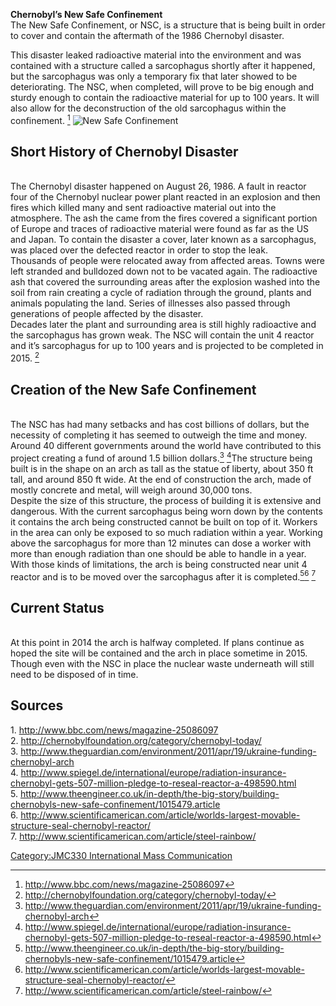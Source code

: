 {{JMC330inprogress|May 15, 2014}}
'''Chernobyl’s New Safe Confinement'''
<br />
The New Safe Confinement, or NSC, is a structure that is being built in order to cover and contain the aftermath of the 1986 Chernobyl disaster. 

This disaster leaked radioactive material into the environment and was contained with a structure called a sarcophagus shortly after it happened, but the sarcophagus was only a temporary fix that later showed to be deteriorating. The NSC, when completed, will prove to be big enough and sturdy enough to contain the radioactive material for up to 100 years. It will also allow for the deconstruction of the old sarcophagus within the confinement. <ref>
http://www.bbc.com/news/magazine-25086097
</ref>
[[Image:New Safe Confinement.jpg|thumb|New Safe Confinement]]

== '''Short History of Chernobyl Disaster''' ==
<br />
The Chernobyl disaster happened on August 26, 1986. A fault in reactor four of the Chernobyl nuclear power plant reacted in an explosion and then fires which killed many and sent radioactive material out into the atmosphere. The ash the came from the fires covered a significant portion of Europe and traces of radioactive material were found as far as the US and Japan. To contain the disaster a cover, later known as a sarcophagus, was placed over the defected reactor in order to stop the leak. 
<br />
Thousands of people were relocated away from affected areas. Towns were left stranded and bulldozed down not to be vacated again. The radioactive ash that covered the surrounding areas after the explosion washed into the soil from rain creating a cycle of radiation through the ground, plants and animals populating the land. Series of illnesses also passed through generations of people affected by the disaster. 
<br />
Decades later the plant and surrounding area is still highly radioactive and the sarcophagus has grown weak. The NSC will contain the unit 4 reactor and it’s sarcophagus for up to 100 years and is projected to be completed in 2015. <ref>
http://chernobylfoundation.org/category/chernobyl-today/
</ref>
<br />

== '''Creation of the New Safe Confinement''' ==
<br />
The NSC has had many setbacks and has cost billions of dollars, but the necessity of completing it has seemed to outweigh the time and money. 
<br />
Around 40 different governments around the world have contributed to this project creating a fund of around 1.5 billion dollars.<ref>
http://www.theguardian.com/environment/2011/apr/19/ukraine-funding-chernobyl-arch
</ref> <ref>
http://www.spiegel.de/international/europe/radiation-insurance-chernobyl-gets-507-million-pledge-to-reseal-reactor-a-498590.html
</ref>The structure being built is in the shape on an arch as tall as the statue of liberty, about 350 ft tall, and around 850 ft wide. At the end of construction the arch, made of mostly concrete and metal, will weigh around 30,000 tons. 
<br />
Despite the size of this structure, the process of building it is extensive and dangerous. With the current sarcophagus being worn down by the contents it contains the arch being constructed cannot be built on top of it. Workers in the area can only be exposed to so much radiation within a year. Working above the sarcophagus for more than 12 minutes can dose a worker with more than enough radiation than one should be able to handle in a year. With those kinds of limitations, the arch is being constructed near unit 4 reactor and is to be moved over the sarcophagus after it is completed.<ref>
http://www.theengineer.co.uk/in-depth/the-big-story/building-chernobyls-new-safe-confinement/1015479.article
</ref><ref>
http://www.scientificamerican.com/article/worlds-largest-movable-structure-seal-chernobyl-reactor/
</ref> <ref>
http://www.scientificamerican.com/article/steel-rainbow/
</ref>
<br />

== '''Current Status''' ==
<br />
At this point in 2014 the arch is halfway completed. If plans continue as hoped the site will be contained and the arch in place sometime in 2015. Though even with the NSC in place the nuclear waste underneath will still need to be disposed of in time. 
<br />

== '''Sources''' ==
1. http://www.bbc.com/news/magazine-25086097
<br />2. http://chernobylfoundation.org/category/chernobyl-today/
<br />3. http://www.theguardian.com/environment/2011/apr/19/ukraine-funding-chernobyl-arch
<br />4. http://www.spiegel.de/international/europe/radiation-insurance-chernobyl-gets-507-million-pledge-to-reseal-reactor-a-498590.html
<br />5. http://www.theengineer.co.uk/in-depth/the-big-story/building-chernobyls-new-safe-confinement/1015479.article
<br />6. http://www.scientificamerican.com/article/worlds-largest-movable-structure-seal-chernobyl-reactor/
<br />7. http://www.scientificamerican.com/article/steel-rainbow/

[[Category:JMC330 International Mass Communication]]